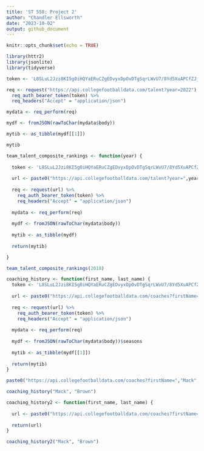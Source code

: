 ```yaml
---
title: 'ST 558: Project 2'
author: "Chandler Ellsworth"
date: "2023-10-02"
output: github_document
---
```


```r
knitr::opts_chunk$set(echo = TRUE)

```


```r
library(httr2)
library(jsonlite)
library(tidyverse)
```


```r
token <- 'L8SLuL2Jzi8KI5g0iHQYaERuCZgEDvyxDpOvDTgSqrLWvU7/8Yd5XuAPCfZJjMCJ'

req <- request("https://api.collegefootballdata.com/talent?year=2022") %>% 
  req_auth_bearer_token(token) %>% 
  req_headers("Accept" = "application/json")

mydata <- req_perform(req)

mydf <- fromJSON(rawToChar(mydata$body))

mytib <- as_tibble(mydf[[1]])

mytib

```

```r
team_talent_composite_rankings <- function(year) {
  
  token <- 'L8SLuL2Jzi8KI5g0iHQYaERuCZgEDvyxDpOvDTgSqrLWvU7/8Yd5XuAPCfZJjMCJ'
  
  url <- paste0("https://api.collegefootballdata.com/talent?year=",year)
  
  req <- request(url) %>% 
    req_auth_bearer_token(token) %>% 
    req_headers("Accept" = "application/json")
  
  mydata <- req_perform(req)
  
  mydf <- fromJSON(rawToChar(mydata$body))
  
  mytib <- as_tibble(mydf)
  
  return(mytib)

}

team_talent_composite_rankings(2018)


```


```r
coaching_history <- function(first_name, last_name) {
  token <- 'L8SLuL2Jzi8KI5g0iHQYaERuCZgEDvyxDpOvDTgSqrLWvU7/8Yd5XuAPCfZJjMCJ'
  
  url <- paste0("https://api.collegefootballdata.com/coaches?firstName=",first_name,"&lastName=",last_name)
  
  req <- request(url) %>% 
    req_auth_bearer_token(token) %>% 
    req_headers("Accept" = "application/json")
  
  mydata <- req_perform(req)
  
  mydf <- fromJSON(rawToChar(mydata$body))$seasons
  
  mytib <- as_tibble(mydf[[1]])
  
  return(mytib)
}

paste0("https://api.collegefootballdata.com/coaches?firstName=","Mack","&lastName=","Brown")

coaching_history("Mack", "Brown")
```


```r

coaching_history2 <- function(first_name, last_name) {
  
  url <- paste0("https://api.collegefootballdata.com/coaches?firstName=",first_name,"&lastName=",last_name)
  
  return(url)
}

coaching_history2("Mack", "Brown")
```



